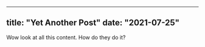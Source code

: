 ---
 title: "Yet Another Post"
 date: "2021-07-25"
 ---

 Wow look at all this content. How do they do it?